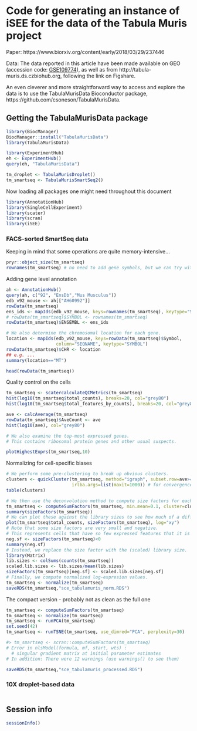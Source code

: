 # Code for generating an instance of iSEE for the data of the Tabula Muris project

Paper: https://www.biorxiv.org/content/early/2018/03/29/237446

Data: The data reported in this article have been made available on GEO (accession code: [GSE109774](https://www.ncbi.nlm.nih.gov/geo/query/acc.cgi?acc=GSE109774)), as well as from http://tabula-muris.ds.czbiohub.org, following the link on Figshare.

An even cleverer and more straightforward way to access and explore the data is to use the TabulaMurisData Bioconductor package, https://github.com/csoneson/TabulaMurisData.

## Getting the TabulaMurisData package

```r
library(BiocManager)
BiocManager::install("TabulaMurisData")
library(TabulaMurisData)
```


```r
library(ExperimentHub)
eh <- ExperimentHub()
query(eh, "TabulaMurisData")
```

```r
tm_droplet <- TabulaMurisDroplet()
tm_smartseq <- TabulaMurisSmartSeq2()
```

Now loading all packages one might need throughout this document

```r
library(AnnotationHub)
library(SingleCellExperiment)
library(scater)
library(scran)
library(iSEE)

```


### FACS-sorted SmartSeq data

Keeping in mind that some operations are quite memory-intensive...

```r
pryr::object_size(tm_smartseq)
rownames(tm_smartseq) # no need to add gene symbols, but we can try with ENSEMBL ids
```

Adding gene level annotation

```r
ah <- AnnotationHub()
query(ah, c("92", "EnsDb","Mus Musculus"))
edb_v92_mouse <- ah[["AH60992"]]
rowData(tm_smartseq)
ens_ids <- mapIds(edb_v92_mouse, keys=rownames(tm_smartseq), keytype="SYMBOL", column="GENEID")
# rowData(tm_smartseq)$SYMBOL <- rownames(tm_smartseq)
rowData(tm_smartseq)$ENSEMBL <- ens_ids

# We also determine the chromosomal location for each gene.
location <- mapIds(edb_v92_mouse, keys=rowData(tm_smartseq)$Symbol,
                   column="SEQNAME", keytype="SYMBOL")
rowData(tm_smartseq)$CHR <- location
## e.g. ...
summary(location=="MT")

head(rowData(tm_smartseq))
```

Quality control on the cells

```r
tm_smartseq <- scatercalculateQCMetrics(tm_smartseq)
hist(log10(tm_smartseq$total_counts), breaks=20, col="grey80")
hist(log10(tm_smartseq$total_features_by_counts), breaks=20, col="grey80")

ave <- calcAverage(tm_smartseq)
rowData(tm_smartseq)$AveCount <- ave
hist(log10(ave), col="grey80")

# We also examine the top-most expressed genes.
# This contains ribosomal protein genes and other usual suspects.

plotHighestExprs(tm_smartseq,10)
```

Normalizing for cell-specific biases

```r
# We perform some pre-clustering to break up obvious clusters.
clusters <- quickCluster(tm_smartseq, method="igraph", subset.row=ave>=0.1,
                         irlba.args=list(maxit=1000)) # for convergence.
table(clusters)

# We then use the deconvolution method to compute size factors for each cell.
tm_smartseq <- computeSumFactors(tm_smartseq, min.mean=0.1, cluster=clusters)
summary(sizeFactors(tm_smartseq))
# We can plot these against the library sizes to see how much of a difference it makes.
plot(tm_smartseq$total_counts, sizeFactors(tm_smartseq), log="xy")
# Note that some size factors are very small and negative.
# This represents cells that have so few expressed features that it is not possible to obtain a sensible size factor.
neg.sf <- sizeFactors(tm_smartseq)<0
summary(neg.sf)
# Instead, we replace the size factor with the (scaled) library size.
library(Matrix)
lib.sizes <- colSums(counts(tm_smartseq))
scaled.lib.sizes <- lib.sizes/mean(lib.sizes)
sizeFactors(tm_smartseq)[neg.sf] <- scaled.lib.sizes[neg.sf]
# Finally, we compute normalized log-expresion values.
tm_smartseq <- normalize(tm_smartseq)
saveRDS(tm_smartseq,"sce_tabulamuris_norm.RDS")

```



The compact version - probably not as clean as the full one

```r
tm_smartseq <- computeSumFactors(tm_smartseq) 
tm_smartseq <- normalize(tm_smartseq)
tm_smartseq <- runPCA(tm_smartseq)
set.seed(42)
tm_smartseq <- runTSNE(tm_smartseq, use_dimred="PCA", perplexity=30)

#> tm_smartseq <- scran::computeSumFactors(tm_smartseq)
# Error in nlsModel(formula, mf, start, wts) : 
  # singular gradient matrix at initial parameter estimates
# In addition: There were 12 warnings (use warnings() to see them)

saveRDS(tm_smartseq,"sce_tabulamuris_processed.RDS")

```











### 10X droplet-based data

```r

```

## Session info

```r
sessionInfo()
```
